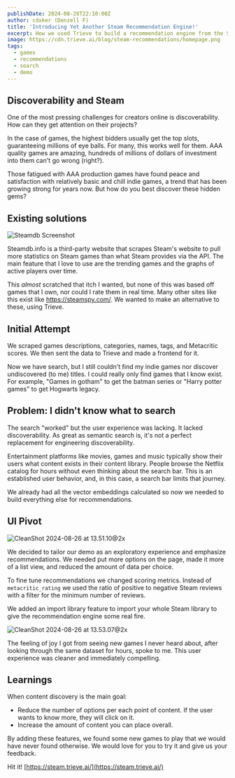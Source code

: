 ```yaml
---
publishDate: 2024-08-28T22:10:00Z
author: cdxker (Denzell F)
title: 'Introducing Yet Another Steam Recommendation Engine!'
excerpt: How we used Trieve to build a recommendation engine from the Steam game catalog.
image: https://cdn.trieve.ai/blog/steam-recommendations/homepage.png
tags:
  - games
  - recommendations
  - search
  - demo
---
```


## Discoverability and Steam

One of the most pressing challenges for creators online is discoverability. How can they get attention on their projects?

In the case of games, the highest bidders usually get the top slots, guaranteeing millions of eye balls. For many, this works well for them. AAA quality games are amazing, hundreds of millions of dollars of investment into them can't go wrong (right?).

Those fatigued with AAA production games have found peace and satisfaction with relatively basic and chill indie games, a trend that has been growing strong for years now. But how do you best discover these hidden gems?

## Existing solutions

![Steamdb Screenshot](https://cdn.trieve.ai/blog/steam-recommendations/steamdb-view.png)

Steamdb.info is a third-party website that scrapes Steam's website to pull more statistics on Steam games than what Steam provides via the API. The main feature that I love to use are the trending games and the graphs of active players over time.

This *almost* scratched that itch I wanted, but none of this was based off games that I own, nor could I rate them in real time. Many other sites like this exist like https://steamspy.com/.  We wanted to make an alternative to these, using Trieve.

## Initial Attempt

We scraped games descriptions, categories, names, tags, and Metacritic scores. We then sent the data to Trieve and made a frontend for it.

<ImageComparison
  query=""
  size="large"
  leftImageSrc="https://cdn.trieve.ai/blog/steam-recommendations/hogwarts-search.png"
  rightImageSrc="https://cdn.trieve.ai/blog/steam-recommendations/batman-search.png"
  leftImageAlt=""
  rightImageAlt=""
  leftCaption='Results for "Games in Gotham"'
  rightCaption='Results for "Harry Potter Games"'
  leftLink=""
  rightStyles="border-fuchsia-500"
  leftStyles="border-fuchsia-500"
  rightLink=""
/>

Now we have search, but I still couldn't find my indie games nor discover undiscovered (to me) titles. I could really only find games that I know exist. For example, "Games in gotham" to get the batman series or "Harry potter games" to get Hogwarts legacy.


## Problem: I didn't know what to search

The search "worked" but the user experience was lacking. It lacked discoverability. As great as semantic search is, it's not a perfect replacement for engineering discoverability.

Entertainment platforms like movies, games and music typically show their users what content exists in their content library. People browse the Netflix catalog for hours without even thinking about the search bar. This is an established user behavior, and, in this case, a search bar limits that journey.

We already had all the vector embeddings calculated so now we needed to build everything else for recommendations.

## UI Pivot

![CleanShot 2024-08-26 at 13.51.10@2x](https://cdn.trieve.ai/blog/steam-recommendations/homepage.png)

We decided to tailor our demo as an exploratory experience and emphasize recommendations. We needed put more options on the page, made it more of a list view, and reduced the amount of data per choice.

To fine tune recommendations we changed scoring metrics. Instead of `metacritic_rating` we used the ratio of positive to negative Steam reviews with a filter for the minimum number of reviews.

We added an import library feature to import your whole Steam library to give the recommendation engine some real fire.

![CleanShot 2024-08-26 at 13.53.07@2x](https://cdn.trieve.ai/blog/steam-recommendations/import-games.png)

The feeling of joy I got from seeing new games I never heard about, after looking through the same dataset for hours, spoke to me. This user experience was cleaner and immediately compelling.

## Learnings

When content discovery is the main goal:
- Reduce the number of options per each point of content. If the user wants to know more, they will click on it.
- Increase the amount of content you can place overall.

By adding these features, we found some new games to play that we would have never found otherwise. We would love for you to try it and give us your feedback.

Hit it! [https://steam.trieve.ai/](https://steam.trieve.ai/)
